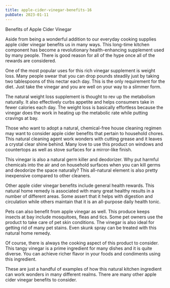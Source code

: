 ```yaml
---
title: apple-cider-vinegar-benefits-16
pubDate: 2023-01-11
---
```


Benefits of Apple Cider Vinegar

Aside from being a wonderful addition to our everyday cooking supplies apple cider vinegar benefits us in many ways. This long-time kitchen component has become a revolutionary health-enhancing supplement used by many people. There is good reason for all of the hype once all of the rewards are considered.

One of the most popular uses for this rich vinegar supplement is weight loss. Many people swear that you can drop pounds steadily just by taking two tablespoons of this nectar each day. This is the only requirement for the diet. Just take the vinegar and you are well on your way to a slimmer form.

The natural weight loss supplement is thought to rev up the metabolism naturally. It also effectively curbs appetite and helps consumers take in fewer calories each day. The weight loss is basically effortless because the vinegar does the work in heating up the metabolic rate while putting cravings at bay.

Those who want to adopt a natural, chemical-free house cleaning regimen may want to consider apple cider benefits that pertain to household chores. This natural cleaning agent work wonders with cutting grease and it leaves a crystal clear shine behind. Many love to use this product on windows and countertops as well as stove surfaces for a mirror-like finish.

This vinegar is also a natural germ killer and deodorizer. Why put harmful chemicals into the air and on household surfaces when you can kill germs and deodorize the space naturally? This all-natural element is also pretty inexpensive compared to other cleaners.

Other apple cider vinegar benefits include general health rewards. This natural home remedy is associated with many great healthy results in a number of different areas. Some assert that it helps with digestion and circulation while others maintain that it is an all-purpose daily health tonic.

Pets can also benefit from apple vinegar as well. This produce keeps insects at bay include mosquitoes, fleas and tics. Some pet owners use the product to take care of pet skin conditions. The vinegar is also ideal for getting rid of many pet stains. Even skunk spray can be treated with this natural home remedy. 

Of course, there is always the cooking aspect of this product to consider. This tangy vinegar is a prime ingredient for many dishes and it is quite diverse. You can achieve richer flavor in your foods and condiments using this ingredient. 

These are just a handful of examples of how this natural kitchen ingredient can work wonders in many different realms. There are many other apple cider vinegar benefits to consider.